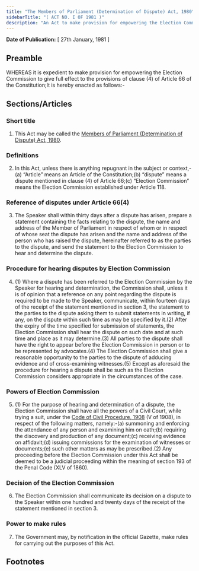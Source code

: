 ```yaml
---
title: "The Members of Parliament (Determination of Dispute) Act, 1980"
sidebarTitle: "( ACT NO. I OF 1981 )"
description: "An Act to make provision for empowering the Election Commission to give full effect to the provisions of clause (4) of Article 66 of the Constitution."
---
```


**Date of Publication:** [ 27th January, 1981 ]

## Preamble

WHEREAS it is expedient to make provision for empowering the Election Commission to give full effect to the provisions of clause (4) of Article 66 of the Constitution;It is hereby enacted as follows:-

## Sections/Articles

### Short title

1. This Act may be called the [Members of Parliament (Determination of Dispute) Act, 1980](/act-611.html "Members of Parliament (Determination of Dispute) Act, 1980").

### Definitions

2. In this Act, unless there is anything repugnant in the subject or context,-(a) “Article” means an Article of the Constitution;(b) “dispute” means a dispute mentioned in clause (4) of Article 66;(c) “Election Commission” means the Election Commission established under Article 118.

### Reference of disputes under Article 66(4)

3. The Speaker shall within thirty days after a dispute has arisen, prepare a statement containing the facts relating to the dispute, the name and address of the Member of Parliament in respect of whom or in respect of whose seat the dispute has arisen and the name and address of the person who has raised the dispute, hereinafter referred to as the parties to the dispute, and send the statement to the Election Commission to hear and determine the dispute.

### Procedure for hearing disputes by Election Commission

4. (1) Where a dispute has been referred to the Election Commission by the Speaker for hearing and determination, the Commission shall, unless it is of opinion that a reference on any point regarding the dispute is required to be made to the Speaker, communicate, within fourteen days of the receipt of the statement mentioned in section 3, the statement to the parties to the dispute asking them to submit statements in writing, if any, on the dispute within such time as may be specified by it.(2) After the expiry of the time specified for submission of statements, the Election Commission shall hear the dispute on such date and at such time and place as it may determine.(3) All parties to the dispute shall have the right to appear before the Election Commission in person or to be represented by advocates.(4) The Election Commission shall give a reasonable opportunity to the parties to the dispute of adducing evidence and of cross-examining witnesses.(5) Except as aforesaid the procedure for hearing a dispute shall be such as the Election Commission considers appropriate in the circumstances of the case.

### Powers of Election Commission

5. (1) For the purpose of hearing and determination of a dispute, the Election Commission shall have all the powers of a Civil Court, while trying a suit, under the [Code of Civil Procedure, 1908](/act-86.html "Code of Civil Procedure, 1908") (V of 1908), in respect of the following matters, namely:-(a) summoning and enforcing the attendance of any person and examining him on oath;(b) requiring the discovery and production of any document;(c) receiving evidence on affidavit;(d) issuing commissions for the examination of witnesses or documents;(e) such other matters as may be prescribed.(2) Any proceeding before the Election Commission under this Act shall be deemed to be a judicial proceeding within the meaning of section 193 of the Penal Code (XLV of 1860).

### Decision of the Election Commission

6. The Election Commission shall communicate its decision on a dispute to the Speaker within one hundred and twenty days of the receipt of the statement mentioned in section 3.

### Power to make rules

7. The Government may, by notification in the official Gazette, make rules for carrying out the purposes of this Act.

## Footnotes
